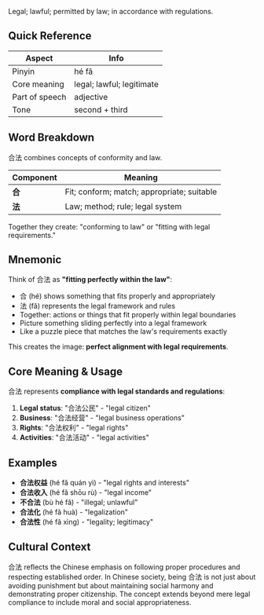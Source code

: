 Legal; lawful; permitted by law; in accordance with regulations.

## Quick Reference

| Aspect         | Info                      |
| -------------- | ------------------------- |
| Pinyin         | hé fǎ                     |
| Core meaning   | legal; lawful; legitimate |
| Part of speech | adjective                 |
| Tone           | second + third            |

## Word Breakdown

合法 combines concepts of conformity and law.

| Component | Meaning                                    |
| --------- | ------------------------------------------ |
| **合**    | Fit; conform; match; appropriate; suitable |
| **法**    | Law; method; rule; legal system            |

Together they create: "conforming to law" or "fitting with legal requirements."

## Mnemonic

Think of 合法 as **"fitting perfectly within the law"**:

- 合 (hé) shows something that fits properly and appropriately
- 法 (fǎ) represents the legal framework and rules
- Together: actions or things that fit properly within legal boundaries
- Picture something sliding perfectly into a legal framework
- Like a puzzle piece that matches the law's requirements exactly

This creates the image: **perfect alignment with legal requirements**.

## Core Meaning & Usage

合法 represents **compliance with legal standards and regulations**:

1. **Legal status**: "合法公民" - "legal citizen"
2. **Business**: "合法经营" - "legal business operations"
3. **Rights**: "合法权利" - "legal rights"
4. **Activities**: "合法活动" - "legal activities"

## Examples

- **合法权益** (hé fǎ quán yì) - "legal rights and interests"
- **合法收入** (hé fǎ shōu rù) - "legal income"
- **不合法** (bù hé fǎ) - "illegal; unlawful"
- **合法化** (hé fǎ huà) - "legalization"
- **合法性** (hé fǎ xìng) - "legality; legitimacy"

## Cultural Context

合法 reflects the Chinese emphasis on following proper procedures and respecting established order.
In Chinese society, being 合法 is not just about avoiding punishment but about maintaining social
harmony and demonstrating proper citizenship. The concept extends beyond mere legal compliance to
include moral and social appropriateness.
